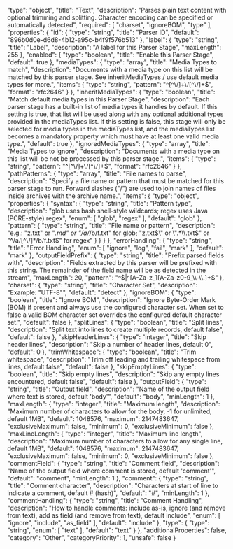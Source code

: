   "type": "object",
  "title": "Text",
  "description": "Parses plain text content with optional trimming and splitting. Character encoding can be specified or automatically detected",
  "required": [
    "charset",
    "ignoreBOM",
    "type"
  ],
  "properties": {
    "id": {
      "type": "string",
      "title": "Parser ID",
      "default": "896b0d0e-d6d8-4b12-a95c-b4f9f576b513"
    },
    "label": {
      "type": "string",
      "title": "Label",
      "description": "A label for this Parser Stage",
      "maxLength": 255
    },
    "enabled": {
      "type": "boolean",
      "title": "Enable this Parser Stage",
      "default": true
    },
    "mediaTypes": {
      "type": "array",
      "title": "Media Types to match",
      "description": "Documents with a media type on this list will be matched by this parser stage. See inheritMediaTypes / use default media types for more.",
      "items": {
        "type": "string",
        "pattern": "^[^\\/]+\\/[^\\/]+$",
        "format": "rfc2646"
      }
    },
    "inheritMediaTypes": {
      "type": "boolean",
      "title": "Match default media types in this Parser Stage",
      "description": "Each parser stage has a built-in list of media types it handles by default. If this setting is true, that list will be used along with any optional additional types provided in the mediaTypes list. If this setting is false, this stage will only be selected for media types in the mediaTypes list, and the mediaTypes list becomes a mandatory property which must have at least one valid media type.",
      "default": true
    },
    "ignoredMediaTypes": {
      "type": "array",
      "title": "Media Types to ignore",
      "description": "Documents with a media type on this list will be not be processed by this parser stage.",
      "items": {
        "type": "string",
        "pattern": "^[^\\/]+\\/[^\\/]+$",
        "format": "rfc2646"
      }
    },
    "pathPatterns": {
      "type": "array",
      "title": "File names to parse",
      "description": "Specify a file name or pattern that must be matched for this parser stage to run. Forward slashes (\"/\") are used to join names of files inside archives with the archive name.",
      "items": {
        "type": "object",
        "properties": {
          "syntax": {
            "type": "string",
            "title": "Pattern type",
            "description": "glob uses bash shell-style wildcards; regex uses Java (PCRE-style) regex",
            "enum": [
              "glob",
              "regex"
            ],
            "default": "glob"
          },
          "pattern": {
            "type": "string",
            "title": "File name or pattern",
            "description": "e.g.: \"z.txt\" or \"*.md\" or \"/a/*/b/f.txt\" for glob; \"z.txt$\" or \".*\\.txt$\" or \"^/a/[^\\/]*/b/f.txt$\" for regex"
          }
        }
      }
    },
    "errorHandling": {
      "type": "string",
      "title": "Error Handling",
      "enum": [
        "ignore",
        "log",
        "fail",
        "mark"
      ],
      "default": "mark"
    },
    "outputFieldPrefix": {
      "type": "string",
      "title": "Prefix parsed fields with",
      "description": "Fields extracted by this parser will be prefixed with this string. The remainder of the field name will be as detected in the stream",
      "maxLength": 20,
      "pattern": "^$|^[A-Za-z_][A-Za-z0-9_\\-\\.]+$"
    },
    "charset": {
      "type": "string",
      "title": "Character Set",
      "description": "Example: \"UTF-8\"",
      "default": "detect"
    },
    "ignoreBOM": {
      "type": "boolean",
      "title": "Ignore BOM",
      "description": "Ignore Byte-Order Mark (BOM) if present and always use the configured character set. When set to false a valid BOM character set overrides the configured default character set.",
      "default": false
    },
    "splitLines": {
      "type": "boolean",
      "title": "Split lines",
      "description": "Split text into lines to create multiple records, default false",
      "default": false
    },
    "skipHeaderLines": {
      "type": "integer",
      "title": "Skip header lines",
      "description": "Skip a number of header lines, default 0",
      "default": 0
    },
    "trimWhitespace": {
      "type": "boolean",
      "title": "Trim whitespace",
      "description": "Trim off leading and trailing whitespace from lines, default false",
      "default": false
    },
    "skipEmptyLines": {
      "type": "boolean",
      "title": "Skip empty lines",
      "description": "Skip any empty lines encountered, default false",
      "default": false
    },
    "outputField": {
      "type": "string",
      "title": "Output field",
      "description": "Name of the output field where text is stored, default 'body'",
      "default": "body",
      "minLength": 1
    },
    "maxLength": {
      "type": "integer",
      "title": "Maximum length",
      "description": "Maximum number of characters to allow for the body, -1 for unlimited, default 1MB",
      "default": 1048576,
      "maximum": 2147483647,
      "exclusiveMaximum": false,
      "minimum": 0,
      "exclusiveMinimum": false
    },
    "maxLineLength": {
      "type": "integer",
      "title": "Maximum line length",
      "description": "Maximum number of characters to allow for any single line, default 1MB",
      "default": 1048576,
      "maximum": 2147483647,
      "exclusiveMaximum": false,
      "minimum": 0,
      "exclusiveMinimum": false
    },
    "commentField": {
      "type": "string",
      "title": "Comment field",
      "description": "Name of the output field where comment is stored, default 'comment'",
      "default": "comment",
      "minLength": 1
    },
    "comment": {
      "type": "string",
      "title": "Comment character",
      "description": "Characters at start of line to indicate a comment, default # (hash)",
      "default": "#",
      "minLength": 1
    },
    "commentHandling": {
      "type": "string",
      "title": "Comment Handling",
      "description": "How to handle comments: include as-is, ignore (and remove from text), add as field (and remove from text), default include",
      "enum": [
        "ignore",
        "include",
        "as_field"
      ],
      "default": "include"
    },
    "type": {
      "type": "string",
      "enum": [
        "text"
      ],
      "default": "text"
    }
  },
  "additionalProperties": false,
  "category": "Other",
  "categoryPriority": 1,
  "unsafe": false
}
